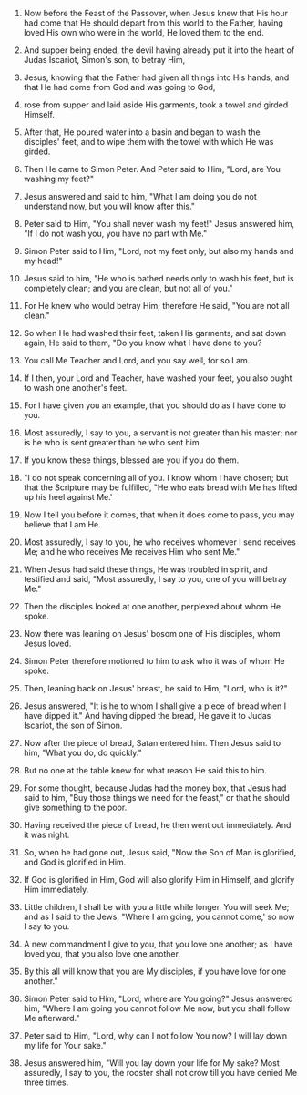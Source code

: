 
1. Now before the Feast of the Passover, when Jesus knew that His hour had come that He should depart from this world to the Father, having loved His own who were in the world, He loved them to the end.

2. And supper being ended, the devil having already put it into the heart of Judas Iscariot, Simon's son, to betray Him,

3. Jesus, knowing that the Father had given all things into His hands, and that He had come from God and was going to God,

4. rose from supper and laid aside His garments, took a towel and girded Himself.

5. After that, He poured water into a basin and began to wash the disciples' feet, and to wipe them with the towel with which He was girded.

6. Then He came to Simon Peter. And Peter said to Him, "Lord, are You washing my feet?"

7. Jesus answered and said to him, "What I am doing you do not understand now, but you will know after this."

8. Peter said to Him, "You shall never wash my feet!" Jesus answered him, "If I do not wash you, you have no part with Me."

9. Simon Peter said to Him, "Lord, not my feet only, but also my hands and my head!"

10. Jesus said to him, "He who is bathed needs only to wash his feet, but is completely clean; and you are clean, but not all of you."

11. For He knew who would betray Him; therefore He said, "You are not all clean."

12. So when He had washed their feet, taken His garments, and sat down again, He said to them, "Do you know what I have done to you?

13. You call Me Teacher and Lord, and you say well, for so I am.

14. If I then, your Lord and Teacher, have washed your feet, you also ought to wash one another's feet.

15. For I have given you an example, that you should do as I have done to you.

16. Most assuredly, I say to you, a servant is not greater than his master; nor is he who is sent greater than he who sent him.

17. If you know these things, blessed are you if you do them.

18. "I do not speak concerning all of you. I know whom I have chosen; but that the Scripture may be fulfilled, "He who eats bread with Me has lifted up his heel against Me.'

19. Now I tell you before it comes, that when it does come to pass, you may believe that I am He.

20. Most assuredly, I say to you, he who receives whomever I send receives Me; and he who receives Me receives Him who sent Me."

21. When Jesus had said these things, He was troubled in spirit, and testified and said, "Most assuredly, I say to you, one of you will betray Me."

22. Then the disciples looked at one another, perplexed about whom He spoke.

23. Now there was leaning on Jesus' bosom one of His disciples, whom Jesus loved.

24. Simon Peter therefore motioned to him to ask who it was of whom He spoke.

25. Then, leaning back on Jesus' breast, he said to Him, "Lord, who is it?"

26. Jesus answered, "It is he to whom I shall give a piece of bread when I have dipped it." And having dipped the bread, He gave it to Judas Iscariot, the son of Simon.

27. Now after the piece of bread, Satan entered him. Then Jesus said to him, "What you do, do quickly."

28. But no one at the table knew for what reason He said this to him.

29. For some thought, because Judas had the money box, that Jesus had said to him, "Buy those things we need for the feast," or that he should give something to the poor.

30. Having received the piece of bread, he then went out immediately. And it was night.

31. So, when he had gone out, Jesus said, "Now the Son of Man is glorified, and God is glorified in Him.

32. If God is glorified in Him, God will also glorify Him in Himself, and glorify Him immediately.

33. Little children, I shall be with you a little while longer. You will seek Me; and as I said to the Jews, "Where I am going, you cannot come,' so now I say to you.

34. A new commandment I give to you, that you love one another; as I have loved you, that you also love one another.

35. By this all will know that you are My disciples, if you have love for one another."

36. Simon Peter said to Him, "Lord, where are You going?" Jesus answered him, "Where I am going you cannot follow Me now, but you shall follow Me afterward."

37. Peter said to Him, "Lord, why can I not follow You now? I will lay down my life for Your sake."

38. Jesus answered him, "Will you lay down your life for My sake? Most assuredly, I say to you, the rooster shall not crow till you have denied Me three times.


